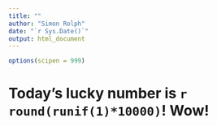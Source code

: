 ```yaml
---
title: ""
author: "Simon Rolph"
date: "`r Sys.Date()`"
output: html_document
---
```


```r
options(scipen = 999)
```

# Today's lucky number is `r round(runif(1)*10000)`! Wow!

